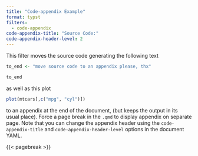 ```yaml
---
title: "Code-appendix Example"
format: typst
filters:
  - code-appendix
code-appendix-title: "Source Code:"
code-appendix-header-level: 2
---
```


This filter moves the source code generating the following text

```r
to_end <- "move source code to an appendix please, thx"

to_end
```

as well as this plot

```r
plot(mtcars[,c("mpg", "cyl")])
```


to an appendix at the end of the document, (but keeps the output in its usual place).
Force a page break in the `.qmd` to display appendix on separate page. Note that 
you can change the appendix header using the `code-appendix-title` and 
`code-appendix-header-level` options in the document YAML.

{{< pagebreak >}}
